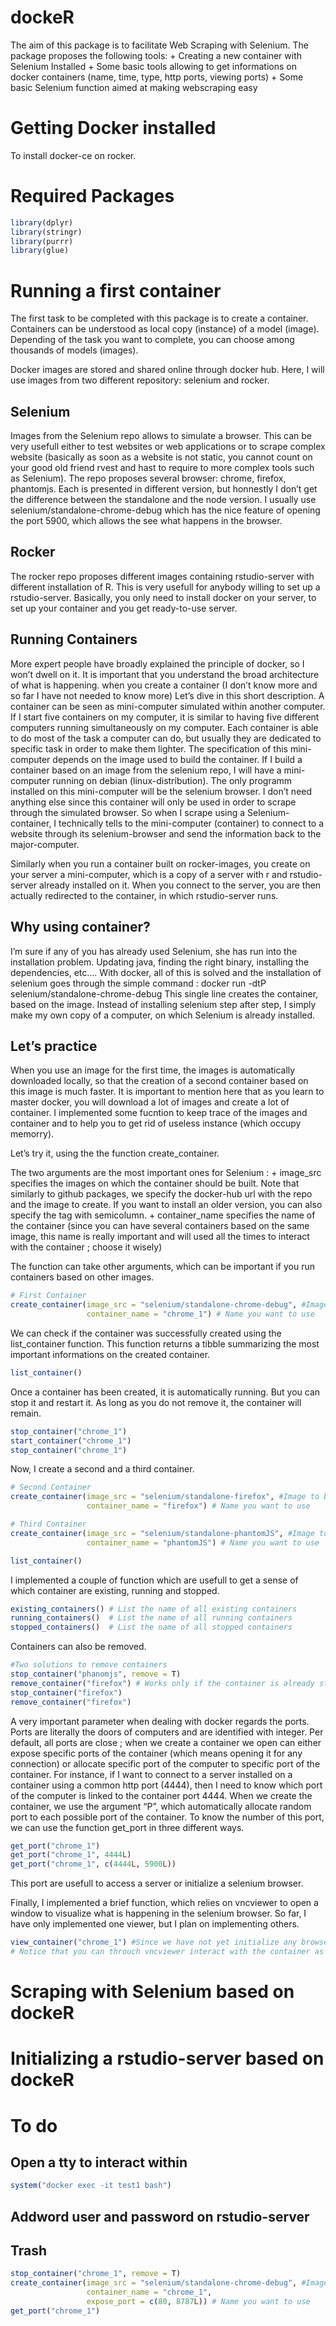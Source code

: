 # dockeR

The aim of this package is to facilitate Web Scraping with Selenium. The package proposes the following tools: 
+ Creating a new container with Selenium Installed
+ Some basic tools allowing to get informations on docker containers (name, time, type, http ports, viewing ports)
+ Some basic Selenium function aimed at making webscraping easy

# Getting Docker installed

To install docker-ce on rocker. 


# Required Packages

```r
library(dplyr)
library(stringr)
library(purrr)
library(glue)

```

# Running a first container

The first task to be completed with this package is to create a container. Containers can be understood as local copy (instance) of a model (image). Depending of the task you want to complete, you can choose among thousands of models (images).

Docker images are stored and shared online through docker hub. Here, I will use images from two different repository: selenium and rocker. 

## Selenium
Images from the Selenium repo allows to simulate a browser. This can be very usefull either to test websites or web applications or to scrape complex website (basically as soon as a website is not static, you cannot count on your good old friend rvest and hast to require to more complex tools such as Selenium). The repo proposes several browser: chrome, firefox, phantomjs. Each is presented in different version, but honnestly I don't get the difference between the standalone and the node version. I usually use selenium/standalone-chrome-debug which has the nice feature of opening the port 5900, which allows the see what happens in the browser. 

## Rocker
The rocker repo proposes different images containing rstudio-server with different installation of R. This is very usefull for anybody willing to set up a rstudio-server. Basically, you only  need to install docker on your server, to set up your container and you get ready-to-use server. 

## Running Containers
More expert people have broadly explained the principle of docker, so I won't dwell on it. It is important that you understand the broad architecture of what is happening. when you create a container (I don't know more and so far I have not needed to know more) Let's dive in this short description. 
A container can be seen as mini-computer simulated within another computer. If I start five containers on my computer, it is similar to having five different computers running simultaneously on my computer. Each container is able to do most of the task a computer can do, but usually they are dedicated to specific task in order to make them lighter. The specification of this mini-computer depends on the image used to build the container. If I build a container based on an image from the selenium repo, I will have a mini-computer running on debian (linux-distribution). The only programm installed on this mini-computer will be the selenium browser. I don't need anything else since this container  will only be used in order to scrape through the simulated browser. So when I scrape using a Selenium-container, I technically tells to the mini-computer (container) to connect to a website through its selenium-browser and send the information back to the major-computer. 

Similarly when you run a container built on rocker-images, you create on your server a mini-computer, which is a copy of a server with r and rstudio-server already installed on it. When you connect to the server, you are then actually redirected to the container, in which rstudio-server runs. 

## Why using container? 

I'm sure if any of you has already used Selenium, she has run into the installation problem. Updating java, finding the right binary, installing the dependencies, etc.... With docker, all of this is solved and the installation of selenium goes through the simple command : 
docker run -dtP selenium/standalone-chrome-debug
This single line creates the container, based on the image. Instead of installing selenium step after step, I simply make my own copy of a computer, on which Selenium is already installed. 

## Let's practice

When you use an image for the first time, the images is automatically downloaded locally, so that the creation of a second container based on this image is much faster. It is important to mention here that as you learn to master docker, you will download a lot of images and create a lot of container. I implemented some fucntion to keep trace of the images and container and to help you to get rid of useless instance (which occupy memorry).

Let's try it, using the the function create_container. 

The two arguments are the most important ones for Selenium : 
+ image_src specifies the images on which the container should be built. Note that similarly to github packages, we specify the docker-hub url with the repo and the image to create. If you want to install an older version, you can also specify the tag with semicolumn.
+ container_name specifies the name of the container (since you can have several containers based on the same image, this name is really important and will used all the times to interact with the container ; choose it wisely)

The function can take other arguments, which can be important if you run containers based on other images. 

```r
# First Container
create_container(image_src = "selenium/standalone-chrome-debug", #Image to be used (model for the container)
                 container_name = "chrome_1") # Name you want to use
```

We can check if the container was successfully created using the list_container function. This function returns a tibble summarizing the most important informations on the created container. 

```r
list_container()
```

Once a container has been created, it is automatically running. But you can stop it and restart it. As long as you do not remove it, the container will remain.

```r
stop_container("chrome_1")
start_container("chrome_1")
stop_container("chrome_1")
```

Now, I create a second and a third container.

```r

# Second Container
create_container(image_src = "selenium/standalone-firefox", #Image to be used (model for the container)
                 container_name = "firefox") # Name you want to use

# Third Container
create_container(image_src = "selenium/standalone-phantomJS", #Image to be used (model for the container)
                 container_name = "phantomJS") # Name you want to use

list_container()
```

I implemented a couple of function which are usefull to get a sense of which container are existing, running and stopped. 

```r

existing_containers() # List the name of all existing containers
running_containers()  # List the name of all running containers
stopped_containers()  # List the name of all stopped containers

```

Containers can also be removed. 

```r
#Two solutions to remove containers
stop_container("phanomjs", remove = T)
remove_container("firefox") # Works only if the container is already stopped
stop_container("firefox")
remove_container("firefox")

```

A very important parameter when dealing with docker regards the ports. Ports are literally the doors of computers and are identified with integer. Per default, all ports are close ; when we create a container we open can either expose specific ports of the container (which means opening it for any connection) or allocate specific port of the computer to specific port of the container. For instance, if I want to connect to a server installed on a container using a common http port (4444), then I need to know which port of the computer is linked to the container port 4444. When we create the container, we use the argument "P", which automatically allocate random port to each possible port of the container. To know the number of this port, we can use the function get_port in three different ways. 

```r
get_port("chrome_1")
get_port("chrome_1", 4444L)
get_port("chrome_1", c(4444L, 5900L))

```

This port are usefull to access a server or initialize a selenium browser. 

Finally, I implemented a brief function, which relies on vncviewer to open a window to visualize what is happening in the selenium browser. So far, I have only implemented one viewer, but I plan on implementing others. 

```r
view_container("chrome_1") #Since we have not yet initialize any browser, we do not see anything, but the raw container/mini-computer.
# Notice that you can throuch vncviewer interact with the container as you would interact with any computer
```

# Scraping with Selenium based on dockeR

# Initializing a rstudio-server based on dockeR

# To do

## Open a tty to interact within 
```r
system("docker exec -it test1 bash")
```

## Addword user and password on rstudio-server

## Trash
```r
stop_container("chrome_1", remove = T)
create_container(image_src = "selenium/standalone-chrome-debug", #Image to be used (model for the container)
                 container_name = "chrome_1", 
                 expose_port = c(80, 8787L)) # Name you want to use
get_port("chrome_1")

```

